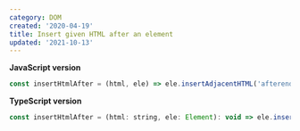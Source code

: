 ```yaml
---
category: DOM
created: '2020-04-19'
title: Insert given HTML after an element
updated: '2021-10-13'
---
```


**JavaScript version**

```js
const insertHtmlAfter = (html, ele) => ele.insertAdjacentHTML('afterend', html);
```

**TypeScript version**

```js
const insertHtmlAfter = (html: string, ele: Element): void => ele.insertAdjacentHTML('afterend', html);
```
